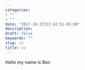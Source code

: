 ```yaml
---
categories:
- ""
- ""
date: "2017-10-31T22:42:51-05:00"
description: 
draft: false
keywords: ""
slug: cv
title: cv
---
```


Hello my name is Ben